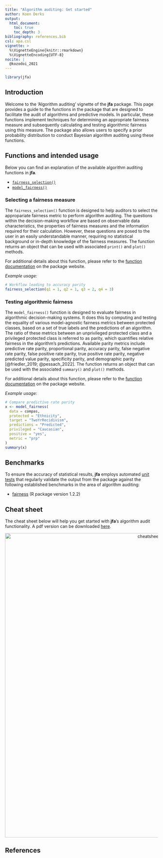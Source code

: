 ```yaml
---
title: "Algorithm auditing: Get started"
author: Koen Derks
output: 
  html_document:
    toc: true
    toc_depth: 3
bibliography: references.bib
csl: apa.csl
vignette: >
  %\VignetteEngine{knitr::rmarkdown}
  %\VignetteEncoding{UTF-8}
nocite: |
  @kozodoi_2021
---
```


```r
library(jfa)
```

## Introduction

Welcome to the 'Algorithm auditing' vignette of the **jfa** package. This page
provides a guide to the functions in the package that are designed to facilitate
the audit of algorithms and predictive models. In particular, these functions
implement techniques for determining an appropriate fairness measure and
subsequently calculating and testing algorithmic fairness using this measure.
The package also allows users to specify a prior probability distribution to
conduct Bayesian algorithm auditing using these functions.

## Functions and intended usage

Below you can find an explanation of the available algorithm auditing functions
in **jfa**.

- [`fairness_selection()`](#selecting-a-fairness-measure)
- [`model_fairness()`](#testing-algorithmic-fairness)

### Selecting a fairness measure

The `fairness_selection()` function is designed to help auditors to select the
appropariate fairness metric to perform algorithm auditing. The questions within
the decision-making workflow are based on observable data characteristics, the
properties of fairness measures and the information required for their
calculation. However, these questions are posed to the user in an easily
understandable manner, requiring no statistical background or in-depth knowledge
of the fairness measures. The function returns an object that can be used with
associated `print()` and `plot()` methods.

For additional details about this function, please refer to the
[function documentation](https://koenderks.github.io/jfa/reference/fairness_selection.html)
on the package website.

*Example usage:*

```r
# Workflow leading to accuracy parity
fairness_selection(q1 = 1, q2 = 1, q3 = 2, q4 = 3)
```

### Testing algorithmic fairness

The `model_fairness()` function is designed to evaluate fairness in algorithmic
decision-making systems. It does this by computing and testing the equality of
various model-agnostic fairness metrics between protected classes, based on a
set of true labels and the predictions of an algorithm. The ratio of these
metrics between an unprivileged protected class and a privileged protected class
is referred to as parity, which quantifies relative fairness in the algorithm's
predictions. Available parity metrics include predictive rate parity,
proportional parity, accuracy parity, false negative rate parity, false positive
rate parity, true positive rate parity, negative predicted value parity,
specificity parity, and demographic parity [@friedler_2019; @pessach_2022]. The
function returns an object that can be used with the associated `summary()` and
`plot()` methods.

For additional details about this function, please refer to the
[function documentation](https://koenderks.github.io/jfa/reference/model_fairness.html)
on the package website.

*Example usage:*

```r
# Compare predictive rate parity
x <- model_fairness(
  data = compas,
  protected = "Ethnicity",
  target = "TwoYrRecidivism",
  predictions = "Predicted",
  privileged = "Caucasian",
  positive = "yes",
  metric = "prp"
)
summary(x)
```

## Benchmarks

To ensure the accuracy of statistical results, **jfa** employs automated
[unit tests](https://github.com/koenderks/jfa/tree/development/tests/testthat)
that regularly validate the output from the package against the following
established benchmarks in the area of algorithm auditing:

- [fairness](https://cran.r-project.org/package=fairness) (R package version 1.2.2)

## Cheat sheet

The cheat sheet below will help you get started with **jfa**'s algorithm audit
functionality. A pdf version can be downloaded [here](https://github.com/koenderks/jfa/raw/development/man/figures/cheatsheet/cheatsheet-algorithm.pdf).

<p align='center'><img src='cheatsheet-algorithm.png' alt='cheatsheet-algorithm' width='1000'></p>

## References
<div id="refs"></div>
